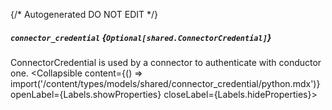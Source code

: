 {/* Autogenerated DO NOT EDIT  */}

##### `connector_credential` *{`Optional[shared.ConnectorCredential]`}*
ConnectorCredential is used by a connector to authenticate with conductor one.
<Collapsible content={() => import('/content/types/models/shared/connector_credential/python.mdx')} openLabel={Labels.showProperties} closeLabel={Labels.hideProperties}>
</Collapsible>


